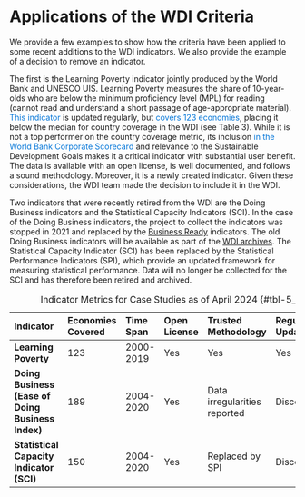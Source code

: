 # Applications of the WDI Criteria

We provide a few examples to show how the criteria have been applied to some recent additions to the WDI indicators. We also provide the example of a decision to remove an indicator. 

The first is the Learning Poverty indicator jointly produced by the World Bank and UNESCO UIS. Learning Poverty measures the share of 10-year-olds who are below the minimum proficiency level (MPL) for reading (cannot read and understand a short passage of age-appropriate material). <span style="color: #0275d8;">This indicator</span> is updated regularly, but <span style="color: #0275d8;">covers 123 economies</span>, placing it below the median for country coverage in the WDI (see Table 3). While it is not a top performer on the country coverage metric, its inclusion <span style="color: #0275d8;">in the World Bank Corporate Scorecard</span> and relevance to the Sustainable Development Goals makes it a critical indicator with substantial user benefit. The data is available with an open license, is well documented, and follows a sound methodology. Moreover, it is a newly created indicator. Given these considerations, the WDI team made the decision to include it in the WDI.

Two indicators that were recently retired from the WDI are the Doing Business indicators and the Statistical Capacity Indicators (SCI). In the case of the Doing Business indicators, the project to collect the indicators was stopped in 2021 and replaced by the <a href="https://www.worldbank.org/en/businessready" target="_blank">Business Ready</a> indicators. The old Doing Business indicators will be available as part of the <a href="https://datatopics.worldbank.org/world-development-indicators/wdi-archives.html" target="_blank">WDI archives</a>. The Statistical Capacity Indicator (SCI) has been replaced by the Statistical Performance Indicators (SPI), which provide an updated framework for measuring statistical performance. Data will no longer be collected for the SCI and has therefore been retired and archived.

| **Indicator**                                 | **Economies Covered** | **Time Span**   | **Open License** | **Trusted Methodology**          | **Regular Updates** |
|:---------------------------------------------|:----------------------|:----------------|:-----------------|:---------------------------------|:--------------------|
| **Learning Poverty**                         | 123                  | 2000-2019       | Yes              | Yes                              | Yes                |
| **Doing Business (Ease of Doing Business Index)** | 189                  | 2004-2020       | Yes              | Data irregularities reported     | Discontinued       |
| **Statistical Capacity Indicator (SCI)**     | 150                  | 2004-2020       | Yes              | Replaced by SPI                  | Discontinued       |

: Indicator Metrics for Case Studies as of April 2024 {#tbl-5_1}